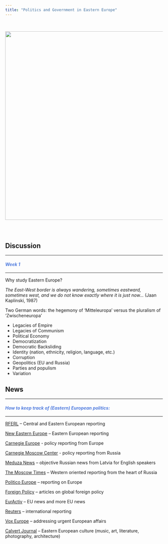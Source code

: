 ```yaml
---
title: "Politics and Government in Eastern Europe"
---
```


<br>

<img align="center" src="images/czechspring.jpg" width = "600">

<br>

# {.tabset .tabset-fade}

## Discussion

---

<font color="#517CDE"><h4>*Week 1*</h4></font>

---

Why study Eastern Europe?

*The East-West border is always wandering, sometimes eastward, sometimes west, and we do not know exactly where it is just now...* (Jaan Kaplinski, 1987)

Two German words: the hegemony of 'Mitteleuropa' versus the pluralism of 'Zwischeneuropa'

* Legacies of Empire
* Legacies of Communism
* Political Economy
* Democratization
* Democratic Backsliding
* Identity (nation, ethnicity, religion, language, etc.)
* Corruption
* Geopolitics (EU and Russia)
* Parties and populism
* Variation



## News

---

<font color="#517CDE"><h4>*How to keep track of (Eastern) European politics:*</h4></font>

---

[RFERL](https://www.rferl.org) – Central and Eastern European reporting

[New Eastern Europe](http://neweasterneurope.eu) – Eastern European reporting

[Carnegie Europe](http://carnegieeurope.eu) - policy reporting from Europe

[Carnegie Moscow Center](https://carnegie.ru/?lang=en) - policy reporting from Russia

[Meduza News](https://meduza.io/en) – objective Russian news from Latvia for English speakers

[The Moscow Times](https://themoscowtimes.com) -- Western oriented reporting from the heart of Russia

[Politico Europe](https://www.politico.eu) -- reporting on Europe

[Foreign Policy](https://foreignpolicy.com) -- articles on global foreign policy

[EurActiv](https://www.euractiv.com) -- EU news and more EU news

[Reuters](https://www.reuters.com) -- international reporting

[Vox Europe](https://voxeurop.eu/en) -- addressing urgent European affairs

[Calvert Journal](http://www.calvertjournal.com) -- Eastern European culture (music, art, literature, photography, architecture)




